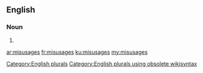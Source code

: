 ==English==

===Noun===
{{head|en}}

# {{plural of|misusage}}

[[Category:English plurals]][[Category:English plurals using obsolete wikisyntax]]

[[ar:misusages]]
[[fr:misusages]]
[[ku:misusages]]
[[my:misusages]]